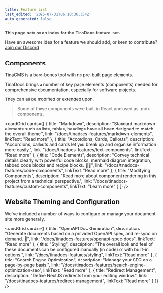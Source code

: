 ```yaml
---
title: Feature List
last_edited: '2025-07-31T06:10:36.054Z'
auto_generated: false
---
```


This page acts as an index for the TinaDocs feature-set.

Have an awesome idea for a feature we should add, or keen to contribute? [Join our Discord](https://discord.com/invite/zumN63Ybpf)

## Components

TinaCMS is a bare-bones tool with no pre-built page elements.

TinaDocs brings a number of key page elements (components) needed for comprehensive documentation, especially for software projects.

They can all be modified or extended upon.

> Some of these components were built in React and used as .mdx components.

<cardGrid
  cards={[
    {
      title: "Markdown",
      description:
        "Standard markdown elements such as lists, tables, headings have all been designed to match the overall theme.",
      link: "/docs/tinadocs-features/markdown-elements",
      linkText: "Read more"
    },
    {
      title: "Accordions, Cards, Callouts",
      description:
        "Accordions, callouts and cards let you break up and organise information more easily.",
      link: "/docs/tinadocs-features/text-components",
      linkText: "Read more"
    },
    {
      title: "Code Elements",
      description:
        "Convey technical details clearly with powerful code blocks, mermaid diagram integration, tabbed code blocks and recipe blocks. 🧑‍💻",
      link: "/docs/tinadocs-features/code-components",
      linkText: "Read more"
    },
    {
      title: "Modifying Components",
      description:
        "Read more about component rendering in this project from a technical perspective.",
      link: "/docs/tinadocs-features/custom-components",
      linkText: "Learn more"
    }
  ]}
/>

## Website Theming and Configuration

We've included a number of ways to configure or manage your document site more generally.

<cardGrid
  cards={[
    {
      title: "OpenAPI Doc Generation",
      description:
        "Generate documents based on a provided OpenAPI spec, and re-sync on demand. 🔌",
      link: "/docs/tinadocs-features/openapi-spec-docs",
      linkText: "Read more"
    },
    {
      title: "Styling",
      description:
        "The overall look and feel of these documents can be configured manually (in code) or with built-in options.",
      link: "/docs/tinadocs-features/styling",
      linkText: "Read more"
    },
    {
      title: "Search Engine Optimization",
      description: "Manage your SEO on a page-by-page basis.",
      link: "/docs/tinadocs-features/search-engine-optimization-seo",
      linkText: "Read more"
    },
    {
      title: "Redirect Management",
      description: "Define NextJS redirects from your editing window.",
      link: "/docs/tinadocs-features/redirect-management",
      linkText: "Read more"
    }
  ]}
/>
